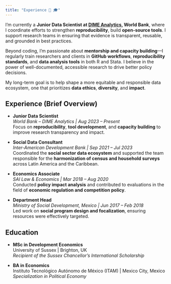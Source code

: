 ```yaml
---
title: "Experience 💼 🎓"
---
```


I’m currently a **Junior Data Scientist at [DIME Analytics](https://www.worldbank.org/en/about/unit/unit-dec/impactevaluation/dime-analytics), World Bank**, where I coordinate efforts to strengthen **reproducibility**, build **open-source tools**. I support research teams in ensuring that evidence is transparent, reusable, and grounded in best practices.

Beyond coding, I’m passionate about **mentorship and capacity building**—I regularly train researchers and clients in **GitHub workflows**, **reproducibility standards**, and **data analysis tools** in both R and Stata. I believe in the power of well-documented, accessible research to drive better policy decisions.

My long-term goal is to help shape a more equitable and responsible data ecosystem, one that prioritizes **data ethics**, **diversity**, and **impact**.

## Experience (Brief Overview)

- **Junior Data Scientist**  
  *World Bank – DIME Analytics \| Aug 2023 – Present*  
  Focus on **reproducibility**, **tool development**, and **capacity building** to improve research transparency and impact.

- **Social Data Consultant**  
  *Inter-American Development Bank \| Sep 2021 – Jul 2023*  
  Coordinated the **social sector data ecosystem** and supported the team responsible for the **harmonization of census and household surveys** across Latin America and the Caribbean.

- **Economics Associate**  
  *SAI Law & Economics \| Mar 2018 – Aug 2020*  
  Conducted **policy impact analysis** and contributed to evaluations in the field of **economic regulation and competition policy**.

- **Department Head**  
  *Ministry of Social Development, Mexico \| Jun 2017 – Feb 2018*  
  Led work on **social program design and focalization**, ensuring resources were effectively targeted.

    
## Education

-   **MSc in Development Economics**\
    University of Sussex \| Brighton, UK\
    *Recipient of the Sussex Chancellor’s International Scholarship*

-   **BA in Economics**\
    Instituto Tecnológico Autónomo de México (ITAM) \| Mexico City, Mexico\
    *Specialization in Political Economy*    


